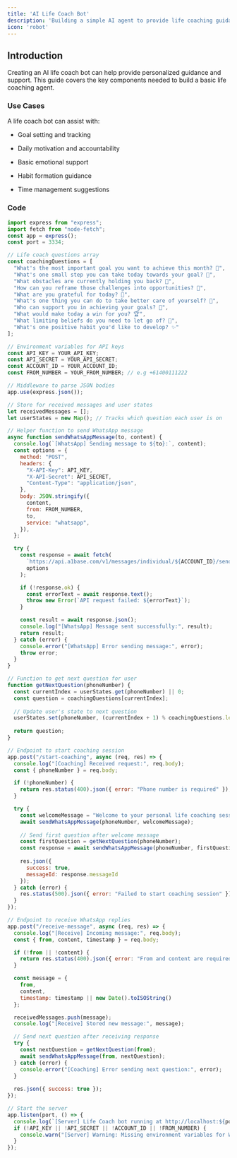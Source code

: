 ```yaml
---
title: 'AI Life Coach Bot'
description: 'Building a simple AI agent to provide life coaching guidance'
icon: 'robot'
---
```


## Introduction

Creating an AI life coach bot can help provide personalized guidance and support. This guide covers the key components needed to build a basic life coaching agent.

### Use Cases

A life coach bot can assist with:

* Goal setting and tracking

* Daily motivation and accountability

* Basic emotional support

* Habit formation guidance

* Time management suggestions

### Code

```javascript
import express from "express";
import fetch from "node-fetch";
const app = express();
const port = 3334;

// Life coach questions array
const coachingQuestions = [
  "What's the most important goal you want to achieve this month? 🎯",
  "What's one small step you can take today towards your goal? 👣",
  "What obstacles are currently holding you back? 🚧",
  "How can you reframe those challenges into opportunities? 🔄",
  "What are you grateful for today? 🙏",
  "What's one thing you can do to take better care of yourself? 💝",
  "Who can support you in achieving your goals? 🤝",
  "What would make today a win for you? 🏆",
  "What limiting beliefs do you need to let go of? 🦋",
  "What's one positive habit you'd like to develop? ✨"
];

// Environment variables for API keys
const API_KEY = YOUR_API_KEY;
const API_SECRET = YOUR_API_SECRET;
const ACCOUNT_ID = YOUR_ACCOUNT_ID;
const FROM_NUMBER = YOUR_FROM_NUMBER; // e.g +61400111222

// Middleware to parse JSON bodies
app.use(express.json());

// Store for received messages and user states
let receivedMessages = [];
let userStates = new Map(); // Tracks which question each user is on

// Helper function to send WhatsApp message
async function sendWhatsAppMessage(to, content) {
  console.log(`[WhatsApp] Sending message to ${to}:`, content);
  const options = {
    method: "POST",
    headers: {
      "X-API-Key": API_KEY,
      "X-API-Secret": API_SECRET,
      "Content-Type": "application/json",
    },
    body: JSON.stringify({
      content,
      from: FROM_NUMBER,
      to,
      service: "whatsapp",
    }),
  };

  try {
    const response = await fetch(
      `https://api.a1base.com/v1/messages/individual/${ACCOUNT_ID}/send`,
      options
    );

    if (!response.ok) {
      const errorText = await response.text();
      throw new Error(`API request failed: ${errorText}`);
    }

    const result = await response.json();
    console.log("[WhatsApp] Message sent successfully:", result);
    return result;
  } catch (error) {
    console.error("[WhatsApp] Error sending message:", error);
    throw error;
  }
}

// Function to get next question for user
function getNextQuestion(phoneNumber) {
  const currentIndex = userStates.get(phoneNumber) || 0;
  const question = coachingQuestions[currentIndex];
  
  // Update user's state to next question
  userStates.set(phoneNumber, (currentIndex + 1) % coachingQuestions.length);
  
  return question;
}

// Endpoint to start coaching session
app.post("/start-coaching", async (req, res) => {
  console.log("[Coaching] Received request:", req.body);
  const { phoneNumber } = req.body;

  if (!phoneNumber) {
    return res.status(400).json({ error: "Phone number is required" });
  }

  try {
    const welcomeMessage = "Welcome to your personal life coaching session! 🌟 Let's begin our journey together.";
    await sendWhatsAppMessage(phoneNumber, welcomeMessage);
    
    // Send first question after welcome message
    const firstQuestion = getNextQuestion(phoneNumber);
    const response = await sendWhatsAppMessage(phoneNumber, firstQuestion);
    
    res.json({
      success: true,
      messageId: response.messageId
    });
  } catch (error) {
    res.status(500).json({ error: "Failed to start coaching session" });
  }
});

// Endpoint to receive WhatsApp replies
app.post("/receive-message", async (req, res) => {
  console.log("[Receive] Incoming message:", req.body);
  const { from, content, timestamp } = req.body;

  if (!from || !content) {
    return res.status(400).json({ error: "From and content are required" });
  }

  const message = {
    from,
    content,
    timestamp: timestamp || new Date().toISOString()
  };

  receivedMessages.push(message);
  console.log("[Receive] Stored new message:", message);

  // Send next question after receiving response
  try {
    const nextQuestion = getNextQuestion(from);
    await sendWhatsAppMessage(from, nextQuestion);
  } catch (error) {
    console.error("[Coaching] Error sending next question:", error);
  }
  
  res.json({ success: true });
});

// Start the server
app.listen(port, () => {
  console.log(`[Server] Life Coach bot running at http://localhost:${port}`);
  if (!API_KEY || !API_SECRET || !ACCOUNT_ID || !FROM_NUMBER) {
    console.warn("[Server] Warning: Missing environment variables for WhatsApp integration");
  }
});
```